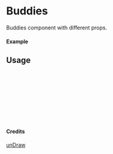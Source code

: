 
<Meta of={Buddies} title="unDraw/Buddies" />

# Buddies

Buddies component with different props.

#### Example

<Canvas of={Buddies.Primary} />

## Usage

```ts
import { Buddies } from "yadl-ui";

const Example = () => {
  return (
      <Buddies />
  );
};

export default Example;
```

#### Credits
[unDraw](https://undraw.co/illustrations)
